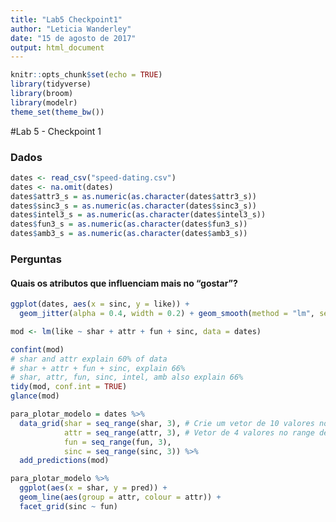 ```yaml
---
title: "Lab5 Checkpoint1"
author: "Leticia Wanderley"
date: "15 de agosto de 2017"
output: html_document
---
```


```r
knitr::opts_chunk$set(echo = TRUE)
library(tidyverse)
library(broom)
library(modelr)
theme_set(theme_bw())
```

#Lab 5 - Checkpoint 1

### Dados
```r
dates <- read_csv("speed-dating.csv")
dates <- na.omit(dates)
dates$attr3_s = as.numeric(as.character(dates$attr3_s))
dates$sinc3_s = as.numeric(as.character(dates$sinc3_s))
dates$intel3_s = as.numeric(as.character(dates$intel3_s))
dates$fun3_s = as.numeric(as.character(dates$fun3_s))
dates$amb3_s = as.numeric(as.character(dates$amb3_s))
```

### Perguntas

#### Quais os atributos que influenciam mais no "gostar"?

```r
ggplot(dates, aes(x = sinc, y = like)) + 
  geom_jitter(alpha = 0.4, width = 0.2) + geom_smooth(method = "lm", se = FALSE)

```

```r
mod <- lm(like ~ shar + attr + fun + sinc, data = dates)

confint(mod)
# shar and attr explain 60% of data
# shar + attr + fun + sinc, explain 66%
# shar, attr, fun, sinc, intel, amb also explain 66%
tidy(mod, conf.int = TRUE)
glance(mod)

para_plotar_modelo = dates %>% 
  data_grid(shar = seq_range(shar, 3), # Crie um vetor de 10 valores no range de TV2
            attr = seq_range(attr, 3), # Vetor de 4 valores no range de Radio 
            fun = seq_range(fun, 3),
            sinc = seq_range(sinc, 3)) %>% 
  add_predictions(mod)

para_plotar_modelo %>% 
  ggplot(aes(x = shar, y = pred)) + 
  geom_line(aes(group = attr, colour = attr)) + 
  facet_grid(sinc ~ fun)
```




